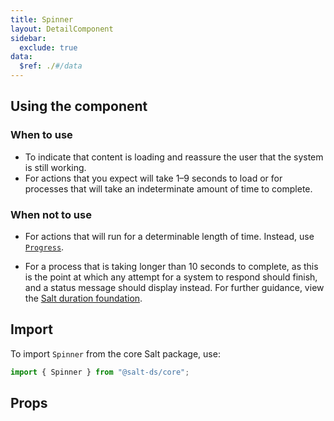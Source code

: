 ```yaml
---
title: Spinner
layout: DetailComponent
sidebar:
  exclude: true
data:
  $ref: ./#/data
---
```


## Using the component

### When to use

- To indicate that content is loading and reassure the user that the system is still working.
- For actions that you expect will take 1–9 seconds to load or for processes that will take an indeterminate amount of time to complete.

### When not to use

- For actions that will run for a determinable length of time. Instead, use [`Progress`](/salt/components/progress).

- For a process that is taking longer than 10 seconds to complete, as this is the point at which any attempt for a system to respond should finish, and a status message should display instead. For further guidance, view the [Salt duration foundation](/salt/foundations/duration).

## Import

To import `Spinner` from the core Salt package, use:

```js
import { Spinner } from "@salt-ds/core";
```

## Props

<PropsTable componentName="Spinner" />
